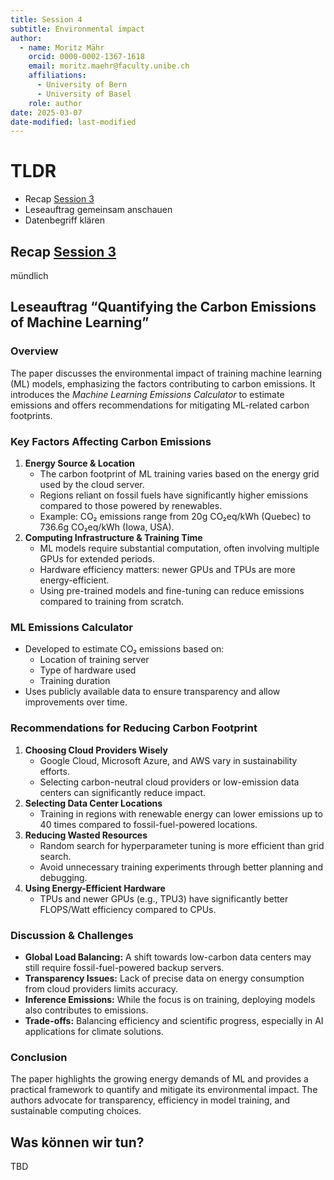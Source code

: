```yaml
---
title: Session 4
subtitle: Environmental impact
author: 
  - name: Moritz Mähr
    orcid: 0000-0002-1367-1618
    email: moritz.maehr@faculty.unibe.ch
    affiliations:
      - University of Bern
      - University of Basel
    role: author
date: 2025-03-07
date-modified: last-modified
---
```


# TLDR

-   Recap [Session 3](/contents/sessions/03.qmd)
-   Leseauftrag gemeinsam anschauen
-   Datenbegriff klären

## Recap [Session 3](/contents/sessions/03.qmd)

mündlich

## Leseauftrag "Quantifying the Carbon Emissions of Machine Learning"

### **Overview**

The paper discusses the environmental impact of training machine learning (ML) models, emphasizing the factors contributing to carbon emissions. It introduces the *Machine Learning Emissions Calculator* to estimate emissions and offers recommendations for mitigating ML-related carbon footprints.

### **Key Factors Affecting Carbon Emissions**

1.  **Energy Source & Location**
    -   The carbon footprint of ML training varies based on the energy grid used by the cloud server.\
    -   Regions reliant on fossil fuels have significantly higher emissions compared to those powered by renewables.\
    -   Example: CO₂ emissions range from 20g CO₂eq/kWh (Quebec) to 736.6g CO₂eq/kWh (Iowa, USA).
2.  **Computing Infrastructure & Training Time**
    -   ML models require substantial computation, often involving multiple GPUs for extended periods.\
    -   Hardware efficiency matters: newer GPUs and TPUs are more energy-efficient.\
    -   Using pre-trained models and fine-tuning can reduce emissions compared to training from scratch.

### **ML Emissions Calculator**

-   Developed to estimate CO₂ emissions based on:
    -   Location of training server\
    -   Type of hardware used\
    -   Training duration\
-   Uses publicly available data to ensure transparency and allow improvements over time.

### **Recommendations for Reducing Carbon Footprint**

1.  **Choosing Cloud Providers Wisely**
    -   Google Cloud, Microsoft Azure, and AWS vary in sustainability efforts.\
    -   Selecting carbon-neutral cloud providers or low-emission data centers can significantly reduce impact.
2.  **Selecting Data Center Locations**
    -   Training in regions with renewable energy can lower emissions up to 40 times compared to fossil-fuel-powered locations.
3.  **Reducing Wasted Resources**
    -   Random search for hyperparameter tuning is more efficient than grid search.\
    -   Avoid unnecessary training experiments through better planning and debugging.
4.  **Using Energy-Efficient Hardware**
    -   TPUs and newer GPUs (e.g., TPU3) have significantly better FLOPS/Watt efficiency compared to CPUs.

### **Discussion & Challenges**

-   **Global Load Balancing:** A shift towards low-carbon data centers may still require fossil-fuel-powered backup servers.
-   **Transparency Issues:** Lack of precise data on energy consumption from cloud providers limits accuracy.
-   **Inference Emissions:** While the focus is on training, deploying models also contributes to emissions.
-   **Trade-offs:** Balancing efficiency and scientific progress, especially in AI applications for climate solutions.

### **Conclusion**

The paper highlights the growing energy demands of ML and provides a practical framework to quantify and mitigate its environmental impact. The authors advocate for transparency, efficiency in model training, and sustainable computing choices.

## Was können wir tun?

TBD